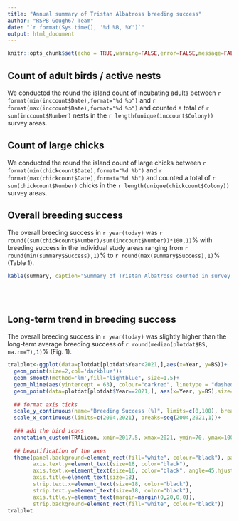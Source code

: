---
title: "Annual summary of Tristan Albatross breeding success"
author: "RSPB Gough67 Team"
date: "`r format(Sys.time(), '%d %B, %Y')`"
output: html_document
---

```{r setup, include=FALSE}
knitr::opts_chunk$set(echo = TRUE,warning=FALSE,error=FALSE,message=FALSE)
```



## Count of adult birds / active nests

We conducted the round the island count of incubating adults between `r format(min(inccount$Date),format="%d %b")` and  `r format(max(inccount$Date),format="%d %b")` and counted a total of `r sum(inccount$Number)` nests in the `r length(unique(inccount$Colony))` survey areas.
<br>


## Count of large chicks

We conducted the round the island count of large chicks between `r format(min(chickcount$Date),format="%d %b")` and  `r format(max(chickcount$Date),format="%d %b")` and counted a total of `r sum(chickcount$Number)` chicks in the `r length(unique(chickcount$Colony))` survey areas.
<br>


## Overall breeding success

The overall breeding success in `r year(today)` was `r round((sum(chickcount$Number)/sum(inccount$Number))*100,1)`% with breeding success in the individual study areas ranging from `r round(min(summary$Success),1)`%  to `r round(max(summary$Success),1)`% (Table 1).

```{r  SUMMARY, echo=FALSE,warning=FALSE,error=FALSE,message=FALSE}
kable(summary, caption="Summary of Tristan Albatross counted in survey areas on Gough Island",col.names=  c("Area","N nests", "N large chicks", "Breeding success (%)"))
```
<br>
<br>

## Long-term trend in breeding success

The overall breeding success in `r year(today)` was slightly higher than the long-term average breeding success of `r round(median(plotdat$BS, na.rm=T),1)`% (Fig. 1).

```{r  tral_trend, fig.cap = "Fig. 1. Breeding success of Tristan Albatross on Gough Island over the past 10 years based on counts of adults and chicks in 12 study areas. Blue line shows the average trend of observed breeding success until 2020. Dashed horizontal line is the average breeding success for large albatrosses on predator-free islands.",fig.width=9, fig.height=6,echo=FALSE,warning=FALSE,error=FALSE,message=FALSE}

tralplot<-ggplot(data=plotdat[plotdat$Year<2021,],aes(x=Year, y=BS))+
  geom_point(size=2,col='darkblue')+
  geom_smooth(method='lm',fill="lightblue", size=1.5)+
  geom_hline(aes(yintercept = 63), colour="darkred", linetype = "dashed", size=2) +  ### mean breeding success taken from Caravaggi et al. 2018
  geom_point(data=plotdat[plotdat$Year==2021,], aes(x=Year, y=BS),size=3.5,col='red')+     ### highlight the 2021 breeding success
    
  ## format axis ticks
  scale_y_continuous(name="Breeding Success (%)", limits=c(0,100), breaks=seq(0,100,20), labels=seq(0,100,20))+
  scale_x_continuous(limits=c(2004,2021), breaks=seq(2004,2021,1))+
  
  ### add the bird icons
  annotation_custom(TRALicon, xmin=2017.5, xmax=2021, ymin=70, ymax=100) +
  
  ## beautification of the axes
  theme(panel.background=element_rect(fill="white", colour="black"), panel.grid.major = element_blank(), panel.grid.minor = element_blank(),
        axis.text.y=element_text(size=18, color="black"),
        axis.text.x=element_text(size=16, color="black", angle=45,hjust = 1), 
        axis.title=element_text(size=18), 
        strip.text.x=element_text(size=18, color="black"),
        strip.text.y=element_text(size=18, color="black"),
        axis.title.y=element_text(margin=margin(0,20,0,0)), 
        strip.background=element_rect(fill="white", colour="black"))
tralplot
```
<br>
<br>
<br>

